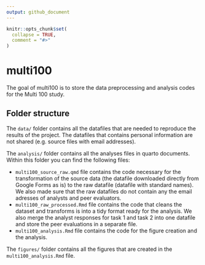 ```yaml
---
output: github_document
---
```


<!-- README.md is generated from README.Rmd. Please edit that file -->

```r
knitr::opts_chunk$set(
  collapse = TRUE,
  comment = "#>"
)
```

# multi100

<!-- badges: start -->
<!-- badges: end -->

The goal of multi100 is to store the data preprocessing and analysis codes for the Multi 100 study.

## Folder structure

The `data/` folder contains all the datafiles that are needed to
reproduce the results of the project. The datafiles that contains
personal information are not shared (e.g. source files with email
addresses).

The `analysis/` folder contains all the analyses files in quarto documents. Within this
folder you can find the following files:

* `multi100_source_raw.qmd` file contains the
    code necessary for the transformation of the source data (the
    datafile downloaded directly from Google Forms as is) to the raw
    datafile (datafile with standard names). We also made
    sure that the raw datafiles do not contain any the email adresses of
    analysts and peer evaluators.
* `multi100_raw_processed.Rmd` file contains the
    code that cleans the dataset and transforms is into a tidy format
    ready for the analysis. We also merge the analyst responses for task 1 and task 2
    into one datafile and store the peer evaluations in a separate file.
* `multi100_analysis.Rmd` file contains the code
    for the figure creation and the analysis.

The `figures/` folder contains all the figures that are created in the
`multi100_analysis.Rmd` file.

